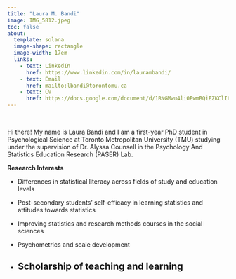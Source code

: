 ```yaml
---
title: "Laura M. Bandi"
image: IMG_5812.jpeg
toc: false
about:
  template: solana
  image-shape: rectangle
  image-width: 17em
  links:
    - text: LinkedIn
      href: https://www.linkedin.com/in/laurambandi/
    - text: Email
      href: mailto:lbandi@torontomu.ca
    - text: CV
      href: https://docs.google.com/document/d/1RNGMwu4li0EwmBQiEZKClI6UPplcm0rod36FYvKA_eU/edit?usp=sharing
---
```


<br>

Hi there! My name is Laura Bandi and I am a first-year PhD student in Psychological Science at Toronto Metropolitan University (TMU) studying under the supervision of Dr. Alyssa Counsell in the Psychology And Statistics Education Research (PASER) Lab.

**Research Interests**

-   Differences in statistical literacy across fields of study and education levels

-   Post-secondary students' self-efficacy in learning statistics and attitudes towards statistics

-   Improving statistics and research methods courses in the social sciences

-   Psychometrics and scale development

-   

    ## Scholarship of teaching and learning
